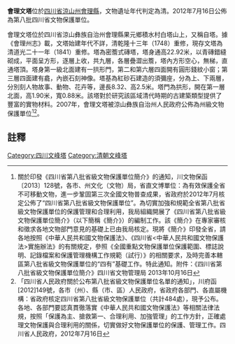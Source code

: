 {{msg:四川省文物保護單位
|名稱 = 會理文塔
|編號 = 308
|圖片 = 
|級別 = S8
|分類 = 
|時代 = [[清代|清代]]
|地点 = [[四川省|四川省]][[涼山州|涼山州]][[會理縣|會理縣]]
|坐標 =
|登錄 = 2012年7月16日
}}
'''會理文塔'''位於[[四川省|四川省]][[涼山州|涼山州]][[會理縣|會理縣]]，文物遺址年代判定為清。2012年7月16日公佈為第八批四川省文物保護單位。

會理文塔位於四川省涼山彝族自治州會理縣果元鄉積水村白塔山上，又稱自塔。據《會理州志》載，文塔始建年代不詳，清乾隆十三年（1748）重修，現存文塔為清道光二十一年（1841）重修。塔為密簷式磚塔，塔身通高22.92米，以青磚錯縫砌成，平面呈方形，逐層上收，共九層，各層疊澀出簷，塔內方形空心，無梯，直通塔頂。塔身第一級北面建有一拱形門，第二和第六層四面開有圓形錢紋小窗；第三層四面建有龕，內嵌石刻神像。塔基為紅砂石建造的須彌座，分為上、下兩層，分別刻人物故事、動物、花卉等，邊長8.32、高2.5米。塔門為拱形，開在第一層北面，高1.90米，寬0.88米。該塔對於研究該區域清代時期的古建築類型提供了豐富的實物材料。2007年，會理文塔被涼山彝族自治州人民政府公佈為州級文物保護單位<ref>關於印發《四川省第八批省級文物保護單位簡介》的通知，川文物保函〔2013〕128號，各市、州文化（文物）局，省直文博單位：為有效保護全省不可移動文物，進一步鞏固第三次全國文物普查成果，省政府於2012年7月核定公佈了“四川省第八批省級文物保護單位”。為切實加強和規範全省第八批省級文物保護單位的保護管理和合理利用，我局組織開展了《四川省第八批省級文物保護單位簡介》（以下簡稱《簡介》）的編制工作。該《簡介》在專家審核和徵求各地文物部門意見的基礎上已由我局核定。現將《簡介》印發全省，請各地按照《中華人民共和國文物保護法》、《四川省<中華人民共和國文物保護法>實施辦法》的有關規定，參照《全國重點文物保護單位保護範圍、標誌說明、記錄檔案和保護管理機構工作規範（試行）》的相關要求，及時完善本轄區第八批省級文物保護單位的“四有”基礎工作。特此通知。附件：《四川省第八批省級文物保護單位簡介》四川省文物管理局  2013年10月16日</ref><ref>「四川省人民政府關於公布第八批省級文物保護單位名單的通知」，川府函[2012]149號，各市（州）、縣（市、區）人民政府，省政府各部門、各直屬機構：省政府核定四川省第八批省級文物保護單位（共計484處），現予公布。各地、各部門要認真貫徹落實《中華人民共和國文物保護法》等相關法律法規，按照「保護為主、搶救第一、合理利用、加強管理」的工作方針，正確處理文物保護與合理利用的關係，切實做好文物保護單位的保護、管理工作。四川省人民政府，2012年7月16日</ref>。
==註釋==
{{reflist}}

[[Category:四川文峰塔|Category:四川文峰塔]]
[[Category:清朝文峰塔|Category:清朝文峰塔]]